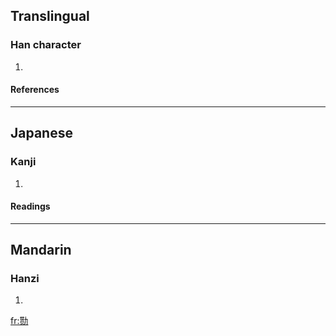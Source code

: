 {{see|勩}}

==Translingual==
===Han character===
{{Han char|rad=力|as=09|sn=11|four=|canj=心人大尸 (POKS)}}
# {{defn|Han}}
====References====
{{Han ref|kx=0148.241|hdz=10374.020|uh=52DA|ud=21210}}
----


==Japanese==
===Kanji===
{{ja-kanji|grade=|rs=力09}}
# {{defn|Japanese}} 
====Readings====
{{ja-readings|on=[[えい]] (ei), [[い]] (i), [[し]] (shi)|kun=[[いたつき]] (itatsuki), [[つかれ]] (tsukare), [[つかれる]] (tsukareru)}}
----
==Mandarin==
===Hanzi===
{{cmn-hanzi|tra=勩|pin=yì (yi4)|wg=i<sup>4</sup>}}
# {{defn|Mandarin}}

[[fr:勚]]